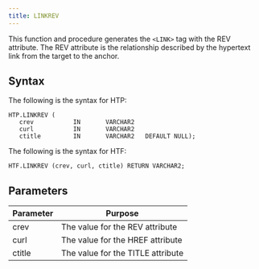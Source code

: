 ```yaml
---
title: LINKREV
---
```


This function and procedure generates the `<LINK>` tag with the REV attribute. The REV attribute is the relationship described by the hypertext link from the target to the anchor. 

## Syntax

The following is the syntax for HTP:

```
HTP.LINKREV (
   crev           IN       VARCHAR2
   curl           IN       VARCHAR2
   ctitle         IN       VARCHAR2   DEFAULT NULL);
```

The following is the syntax for HTF:

```
HTF.LINKREV (crev, curl, ctitle) RETURN VARCHAR2;
```

## Parameters

| Parameter | Purpose  |
| --------- | -------- |
| crev | The value for the REV attribute |
| curl | The value for the HREF attribute |
| ctitle | The value for the TITLE attribute |
